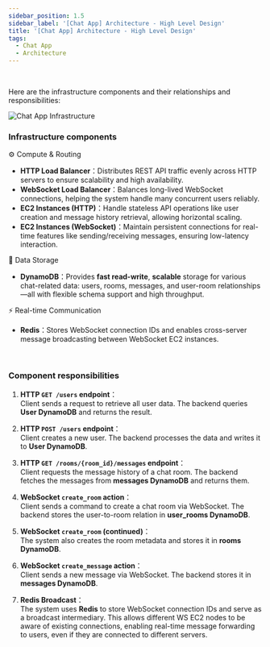 ```yaml
---
sidebar_position: 1.5
sidebar_label: '[Chat App] Architecture - High Level Design'
title: '[Chat App] Architecture - High Level Design'
tags:
  - Chat App
  - Architecture
---
```


<br />

Here are the infrastructure components and their relationships and responsibilities:

<img src="/img/chat_app_infrastructure.jpg" alt="Chat App Infrastructure" />

### Infrastructure components

⚙️ Compute & Routing
- **HTTP Load Balancer**：Distributes REST API traffic evenly across HTTP servers to ensure scalability and high availability.
- **WebSocket Load Balancer**：Balances long-lived WebSocket connections, helping the system handle many concurrent users reliably.
- **EC2 Instances (HTTP)**：Handle stateless API operations like user creation and message history retrieval, allowing horizontal scaling.
- **EC2 Instances (WebSocket)**：Maintain persistent connections for real-time features like sending/receiving messages, ensuring low-latency interaction.

🫙 Data Storage
- **DynamoDB**：Provides **fast read-write**, **scalable** storage for various chat-related data: users, rooms, messages, and user-room relationships—all with flexible schema support and high throughput.

⚡️ Real-time Communication
- **Redis**：Stores WebSocket connection IDs and enables cross-server message broadcasting between WebSocket EC2 instances.

<br />

### Component responsibilities

1. **HTTP `GET /users` endpoint**： <br /> Client sends a request to retrieve all user data. The backend queries **User DynamoDB** and returns the result.

2. **HTTP `POST /users` endpoint**： <br /> Client creates a new user. The backend processes the data and writes it to **User DynamoDB**.

3. **HTTP `GET /rooms/{room_id}/messages` endpoint**：<br /> Client requests the message history of a chat room. The backend fetches the messages from **messages DynamoDB** and returns them.

4. **WebSocket `create_room` action**：<br /> Client sends a command to create a chat room via WebSocket. The backend stores the user-to-room relation in **user\_rooms DynamoDB**.

5. **WebSocket `create_room` (continued)**：<br /> The system also creates the room metadata and stores it in **rooms DynamoDB**.

6. **WebSocket `create_message` action**：<br /> Client sends a new message via WebSocket. The backend stores it in **messages DynamoDB**.

7. **Redis Broadcast**：<br /> The system uses **Redis** to store WebSocket connection IDs and serve as a broadcast intermediary. This allows different WS EC2 nodes to be aware of existing connections, enabling real-time message forwarding to users, even if they are connected to different servers.

<br /><br />